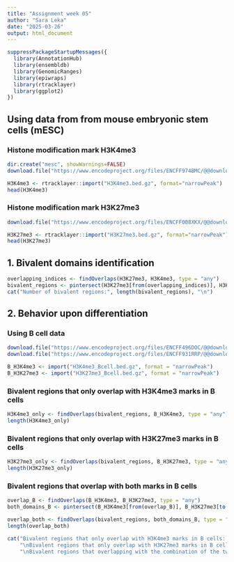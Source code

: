 ---
title: "Assignment week 05"
author: "Sara Leka"
date: "2025-03-26"
output: html_document
---

```{r}
suppressPackageStartupMessages({
  library(AnnotationHub)
  library(ensembldb)
  library(GenomicRanges)
  library(epiwraps)
  library(rtracklayer)
  library(ggplot2)
})
```

## Using data from from mouse embryonic stem cells (mESC)

### Histone modification mark H3K4me3
```{r, eval=FALSE}
dir.create("mesc", showWarnings=FALSE)
download.file("https://www.encodeproject.org/files/ENCFF974BMC/@@download/ENCFF974BMC.bed.gz",dest="H3K4me3.bed.gz")
```

```{r}
H3K4me3 <- rtracklayer::import("H3K4me3.bed.gz", format="narrowPeak")
head(H3K4me3)
```

### Histone modification mark H3K27me3
```{r,eval=FALSE}
download.file("https://www.encodeproject.org/files/ENCFF008XKX/@@download/ENCFF008XKX.bed.gz",dest="H3K27me3.bed.gz")
```
```{r}
H3K27me3 <- rtracklayer::import("H3K27me3.bed.gz", format="narrowPeak")
head(H3K27me3)
```

## 1. Bivalent domains identification

```{r}
overlapping_indices <- findOverlaps(H3K27me3, H3K4me3, type = "any")
bivalent_regions <- pintersect(H3K27me3[from(overlapping_indices)], H3K4me3[to(overlapping_indices)])
cat("Number of bivalent regions:", length(bivalent_regions), "\n")
```

## 2. Behavior upon differentiation
### Using B cell data

```{r, eval=FALSE}
download.file("https://www.encodeproject.org/files/ENCFF496DOC/@@download/ENCFF496DOC.bed.gz", "H3K4me3_Bcell.bed.gz")
download.file("https://www.encodeproject.org/files/ENCFF931RRP/@@download/ENCFF931RRP.bed.gz", "H3K27me3_Bcell.bed.gz")
```
```{r}
B_H3K4me3 <- import("H3K4me3_Bcell.bed.gz", format = "narrowPeak")
B_H3K27me3 <- import("H3K27me3_Bcell.bed.gz", format = "narrowPeak")
```
### Bivalent regions that only overlap with H3K4me3 marks in B cells
```{r}
H3K4me3_only <- findOverlaps(bivalent_regions, B_H3K4me3, type = "any")
length(H3K4me3_only)
```

### Bivalent regions that only overlap with H3K27me3 marks in B cells
```{r}
H3K27me3_only <- findOverlaps(bivalent_regions, B_H3K27me3, type = "any")
length(H3K27me3_only)
```

### Bivalent regions that overlap with both marks in B cells
```{r}
overlap_B <- findOverlaps(B_H3K4me3, B_H3K27me3, type = "any")
both_domains_B <- pintersect(B_H3K4me3[from(overlap_B)], B_H3K27me3[to(overlap_B)])

overlap_both <- findOverlaps(bivalent_regions, both_domains_B, type = "any")
length(overlap_both)
```
```{r}
cat("Bivalent regions that only overlap with H3K4me3 marks in B cells: ", length(H3K4me3_only),
    "\nBivalent regions that only overlap with H3K27me3 marks in B cells: ", length(H3K27me3_only),
    "\nBivalent regions that overlapping with the combination of the two marks in B cells: ",  length(overlap_both))
```


